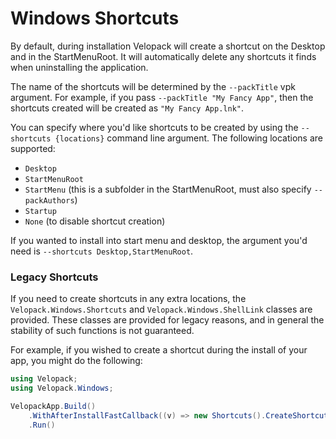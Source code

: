 # Windows Shortcuts
<AppliesTo win />
By default, during installation Velopack will create a shortcut on the Desktop and in the StartMenuRoot. It will automatically delete any shortcuts it finds when uninstalling the application.

The name of the shortcuts will be determined by the `--packTitle` vpk argument. For example, if you pass `--packTitle "My Fancy App"`, then the shortcuts created will be created as `"My Fancy App.lnk"`.

You can specify where you'd like shortcuts to be created by using the `--shortcuts {locations}` command line argument. The following locations are supported:
- `Desktop`
- `StartMenuRoot`
- `StartMenu` (this is a subfolder in the StartMenuRoot, must also specify `--packAuthors`)
- `Startup`
- `None` (to disable shortcut creation)

If you wanted to install into start menu and desktop, the argument you'd need is `--shortcuts Desktop,StartMenuRoot`.

### Legacy Shortcuts

If you need to create shortcuts in any extra locations, the `Velopack.Windows.Shortcuts` and `Velopack.Windows.ShellLink` classes are provided. 
These classes are provided for legacy reasons, and in general the stability of such functions is not guaranteed.

For example, if you wished to create a shortcut during the install of your app, you might do the following:

```cs
using Velopack;
using Velopack.Windows;

VelopackApp.Build()
    .WithAfterInstallFastCallback((v) => new Shortcuts().CreateShortcutForThisExe(ShortcutLocation.Desktop))
    .Run()
```
